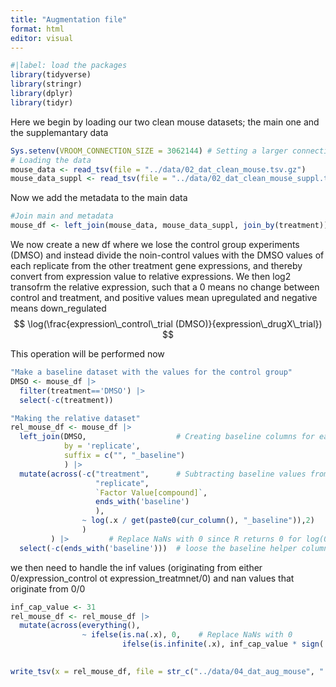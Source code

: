 ```yaml
---
title: "Augmentation file"
format: html
editor: visual
---
```


```r
#|label: load the packages
library(tidyverse)
library(stringr)
library(dplyr)
library(tidyr)
```

Here we begin by loading our two clean mouse datasets; the main one and the supplemantary data

```r
Sys.setenv(VROOM_CONNECTION_SIZE = 3062144) # Setting a larger connection buffer to be able to load the data
# Loading the data
mouse_data <- read_tsv(file = "../data/02_dat_clean_mouse.tsv.gz")
mouse_data_suppl <- read_tsv(file = "../data/02_dat_clean_mouse_suppl.tsv.gz")
```

Now we add the metadata to the main data

```r
#Join main and metadata
mouse_df <- left_join(mouse_data, mouse_data_suppl, join_by(treatment))
```

We now create a new df where we lose the control group experiments (DMSO) and instead divide the noin-control values with the DMSO values of each replicate from the other treatment gene expressions, and thereby convert from expression value to relative expressions. We then log2 transofrm the relative expression, such that a 0 means no change between control and treatment, and positive values mean upregulated and negative means down_regulated $$
\log(\frac{expression\_control\_trial (DMSO)}{expression\_drugX\_trial})
$$

This operation will be performed now

```r
"Make a baseline dataset with the values for the control group"
DMSO <- mouse_df |> 
  filter(treatment=='DMSO') |> 
  select(-c(treatment))

"Making the relative dataset"
rel_mouse_df <- mouse_df |> 
  left_join(DMSO,                    # Creating baseline columns for each gene with the baseline values for each replicate 
            by = 'replicate', 
            suffix = c("", "_baseline")
            ) |> 
  mutate(across(-c("treatment",      # Subtracting baseline values from the original gene columns
                   "replicate", 
                   `Factor Value[compound]`, 
                   ends_with('baseline')
                   ),
                ~ log(.x / get(paste0(cur_column(), "_baseline")),2)
                )
         ) |>         # Replace NaNs with 0 since R returns 0 for log(0/0,2)
  select(-c(ends_with('baseline')))  # loose the baseline helper columns


```

we then need to handle the inf values (originating from either 0/expression_control ot expression_treatmnet/0) and nan values that originate from 0/0

```r
inf_cap_value <- 31
rel_mouse_df <- rel_mouse_df |> 
  mutate(across(everything(), 
                ~ ifelse(is.na(.x), 0,    # Replace NaNs with 0
                         ifelse(is.infinite(.x), inf_cap_value * sign(.x), .x)))) # Cap Inf and -Inf relative expression
  
```

```r
write_tsv(x = rel_mouse_df, file = str_c("../data/04_dat_aug_mouse", ".tsv.gz"))
```
